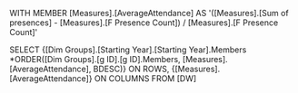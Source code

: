 WITH
MEMBER [Measures].[AverageAttendance] AS
    '([Measures].[Sum of presences] - [Measures].[F Presence Count]) / [Measures].[F Presence Count]'

SELECT
        {[Dim Groups].[Starting Year].[Starting Year].Members *ORDER([Dim Groups].[g ID].[g ID].Members,
        [Measures].[AverageAttendance],
        BDESC)}
     ON ROWS,
    {[Measures].[AverageAttendance]} ON COLUMNS
FROM [DW]
